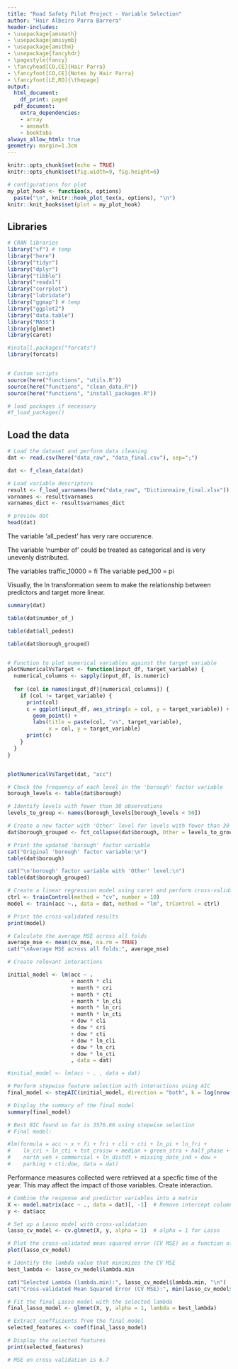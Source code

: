 ```yaml
---
title: "Road Safety Pilot Project - Variable Selection"
author: "Hair Albeiro Parra Barrera"
header-includes:
- \usepackage{amsmath}
- \usepackage{amssymb}
- \usepackage{amsthm}
- \usepackage{fancyhdr}
- \pagestyle{fancy}
- \fancyhead[CO,CE]{Hair Parra}
- \fancyfoot[CO,CE]{Notes by Hair Parra}
- \fancyfoot[LE,RO]{\thepage}
output:
  html_document:
    df_print: paged
  pdf_document:
    extra_dependencies:
    - array
    - amsmath
    - booktabs
always_allow_html: true
geometry: margin=1.3cm
---
```


\newtheorem{assumption}{Assumption}[assumption]
\newtheorem{theorem}{Theorem}
\theoremstyle{definition}
\newtheorem{definition}{Definition}
\newtheorem{proposition}{Proposition}
\newtheorem{example}{Example}
\newtheorem{remark*}{Remark}
\newtheorem{aside*}{Aside}
\newtheorem{exercise*}{Exercise}

```r
knitr::opts_chunk$set(echo = TRUE)
knitr::opts_chunk$set(fig.width=9, fig.height=6) 

# configurations for plot 
my_plot_hook <- function(x, options)
  paste("\n", knitr::hook_plot_tex(x, options), "\n")
knitr::knit_hooks$set(plot = my_plot_hook)
```

## Libraries 

```r
# CRAN libraries
library("sf") # temp
library("here")
library("tidyr")
library("dplyr")
library("tibble")
library("readxl")
library("corrplot")
library("lubridate")
library("ggmap") # temp 
library("ggplot2")
library("data.table")
library("MASS")
library(glmnet)
library(caret)

#install.packages("forcats")
library(forcats)


# Custom scripts  
source(here("functions", "utils.R"))
source(here("functions", "clean_data.R"))
source(here("functions", "install_packages.R"))

# load packages if necessary 
#f_load_packages()
```

## Load the data 


```r
# Load the dataset and perform data cleaning 
dat <- read.csv(here("data_raw", "data_final.csv"), sep=";")

dat <- f_clean_data(dat)

# Load variable descriptors 
result <- f_load_varnames(here("data_raw", "Dictionnaire_final.xlsx"))
varnames <- result$varnames
varnames_dict <- result$varnames_dict

# preview dat 
head(dat)

```
The variable 'all_pedest' has very rare occurence.

The variable 'number of' could be treated as categorical and is very unevenly distributed.

The variables traffic_10000 = fi
The variable ped_100 = pi

Visually, the ln transformation seem to make the relationship between predictors and target more linear.

```r
summary(dat)

table(dat$number_of_)

table(dat$all_pedest)

table(dat$borough_grouped)


# Function to plot numerical variables against the target variable
plotNumericalVsTarget <- function(input_df, target_variable) {
  numerical_columns <- sapply(input_df, is.numeric)
  
  for (col in names(input_df)[numerical_columns]) {
    if (col != target_variable) {
      print(col)
      c = ggplot(input_df, aes_string(x = col, y = target_variable)) +
        geom_point() +
        labs(title = paste(col, "vs", target_variable),
             x = col, y = target_variable)
      print(c)
    }
  }
}


plotNumericalVsTarget(dat, "acc")


```

```r

# Check the frequency of each level in the 'borough' factor variable
borough_levels <- table(dat$borough)

# Identify levels with fewer than 30 observations
levels_to_group <- names(borough_levels[borough_levels < 50])

# Create a new factor with 'Other' level for levels with fewer than 30 observations
dat$borough_grouped <- fct_collapse(dat$borough, Other = levels_to_group)

# Print the updated 'borough' factor variable
cat("Original 'borough' factor variable:\n")
table(dat$borough)

cat("\n'borough' factor variable with 'Other' level:\n")
table(dat$borough_grouped)

```


```r
# Create a linear regression model using caret and perform cross-validation
ctrl <- trainControl(method = "cv", number = 10)
model <- train(acc ~., data = dat, method = "lm", trControl = ctrl)

# Print the cross-validated results
print(model)

# Calculate the average MSE across all folds
average_mse <- mean(cv_mse, na.rm = TRUE)
cat("\nAverage MSE across all folds:", average_mse)
```



```r
# Create relevant interactions

initial_model <- lm(acc ~ . 
                    + month * cli
                    + month * cri
                    + month * cti
                    + month * ln_cli
                    + month * ln_cri
                    + month * ln_cti
                    + dow * cli
                    + dow * cri
                    + dow * cti
                    + dow * ln_cli
                    + dow * ln_cri
                    + dow * ln_cti
                    , data = dat)

#initial_model <- lm(acc ~ . , data = dat)

# Perform stepwise feature selection with interactions using AIC
final_model <- stepAIC(initial_model, direction = "both", k = log(nrow(dat)))

# Display the summary of the final model
summary(final_model)

# Best BIC found so far is 3576.66 using stepwise selection
# Final model:

#lm(formula = acc ~ x + fi + fri + cli + cti + ln_pi + ln_fri + 
#    ln_cri + ln_cti + tot_crossw + median + green_stra + half_phase + 
#    north_veh + commercial + ln_distdt + missing_date_ind + dow + 
#    parking + cti:dow, data = dat)
```
Performance measures collected were retrieved at a specfic time of the year. This may affect the impact of those variables. Create interaction.

```r
# Combine the response and predictor variables into a matrix
X <- model.matrix(acc ~ ., data = dat)[, -1]  # Remove intercept column
y <- dat$acc

# Set up a Lasso model with cross-validation
lasso_cv_model <- cv.glmnet(X, y, alpha = 1)  # alpha = 1 for Lasso

# Plot the cross-validated mean squared error (CV MSE) as a function of log(lambda)
plot(lasso_cv_model)

# Identify the lambda value that minimizes the CV MSE
best_lambda <- lasso_cv_model$lambda.min

cat("Selected Lambda (lambda.min):", lasso_cv_model$lambda.min, "\n")
cat("Cross-validated Mean Squared Error (CV MSE):", min(lasso_cv_model$cvm), "\n")

# Fit the final Lasso model with the selected lambda
final_lasso_model <- glmnet(X, y, alpha = 1, lambda = best_lambda)

# Extract coefficients from the final model
selected_features <- coef(final_lasso_model)

# Display the selected features
print(selected_features)

# MSE on cross validation is 6.7
```


